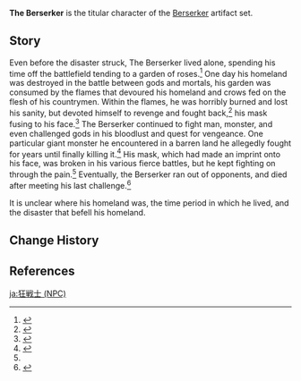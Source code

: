 {{Character Infobox
|type             = Mentioned
}}
'''The Berserker''' is the titular character of the [[Berserker]] artifact set.

==Story==
Even before the disaster struck, The Berserker lived alone, spending his time off the battlefield tending to a garden of roses.<ref>{{Ref/Arti|Berserker's Rose}}</ref> One day his homeland was destroyed in the battle between gods and mortals, his garden was consumed by the flames that devoured his homeland and crows fed on the flesh of his countrymen. Within the flames, he was horribly burned and lost his sanity, but devoted himself to revenge and fought back,<ref>{{Ref/Arti|Berserker's Indigo Feather}}</ref> his mask fusing to his face.<ref name="BBM">{{Ref/Arti|Berserker's Battle Mask}}</ref> The Berserker continued to fight man, monster, and even challenged gods in his bloodlust and quest for vengeance. One particular giant monster he encountered in a barren land he allegedly fought for years until finally killing it.<ref>{{Ref/Arti|Berserker's Bone Goblet}}</ref> His mask, which had made an imprint onto his face, was broken in his various fierce battles, but he kept fighting on through the pain.<ref name="BBM" /> Eventually, the Berserker ran out of opponents, and died after meeting his last challenge.<ref>{{Ref/Arti|Berserker's Timepiece}}</ref>

It is unclear where his homeland was, the time period in which he lived, and the disaster that befell his homeland.
<!--
==Trivia==
*-->
==Change History==
{{Change History|introduced=1.0}}

==References==
{{Reflist}}

[[ja:狂戦士 (NPC)]]